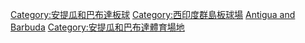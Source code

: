 [[Category:安提瓜和巴布達板球|Category:安提瓜和巴布達板球]]
[[Category:西印度群島板球場|Category:西印度群島板球場]]
[[Category:各國板球場|Antigua and Barbuda]]
[[Category:安提瓜和巴布達體育場地|Category:安提瓜和巴布達體育場地]]